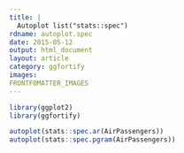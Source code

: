 ```yaml
---
title: |
  Autoplot list("stats::spec")
rdname: autoplot.spec
date: 2015-05-12
output: html_document
layout: article
category: ggfortify
images:
FRONTFOMATTER_IMAGES
---
```


```r
library(ggplot2)
library(ggfortify)
```

```r
autoplot(stats::spec.ar(AirPassengers))
autoplot(stats::spec.pgram(AirPassengers))



```